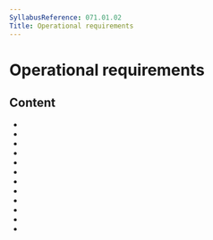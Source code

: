 ```yaml
---
SyllabusReference: 071.01.02
Title: Operational requirements
---
```


# Operational requirements

## Content

- <Link href="071.01.02.01" />
- <Link href="071.01.02.02" />
- <Link href="071.01.02.03" />
- <Link href="071.01.02.04" />
- <Link href="071.01.02.05" />
- <Link href="071.01.02.06" />
- <Link href="071.01.02.07" />
- <Link href="071.01.02.08" />
- <Link href="071.01.02.09" />
- <Link href="071.01.02.10" />
- <Link href="071.01.02.11" />
- <Link href="071.01.02.12" />
